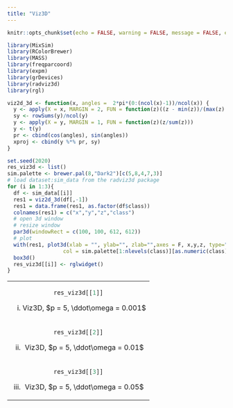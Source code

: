 ```yaml
---
title: "Viz3D"
---
```


<style type="text/css">
.main-container {
  max-width: 1500px;
  margin-left: auto;
  margin-right: auto;
}
</style>


```r
knitr::opts_chunk$set(echo = FALSE, warning = FALSE, message = FALSE, error = FALSE)
```

```r
library(MixSim)
library(RColorBrewer)
library(MASS)
library(freqparcoord)
library(expm)
library(grDevices)
library(radviz3d)
library(rgl)

viz2d_3d <- function(x, angles =  2*pi*(0:(ncol(x)-1))/ncol(x)) {
  y <- apply(X = x, MARGIN = 2, FUN = function(z)((z - min(z))/(max(z) - min(z))))
  sy <- rowSums(y)/ncol(y)
  y <- apply(X = y, MARGIN = 1, FUN = function(z)(z/sum(z)))
  y <- t(y)
  pr <- cbind(cos(angles), sin(angles))
  xproj <- cbind(y %*% pr, sy)
}

```


```r
set.seed(2020)
res_viz3d <- list()
sim.palette <- brewer.pal(8,"Dark2")[c(5,8,4,7,3)]
# load dataset:sim_data from the radviz3d package
for (i in 1:3){
  df <- sim_data[[i]]
  res1 = viz2d_3d(df[,-1])
  res1 = data.frame(res1, as.factor(df$class))
  colnames(res1) = c("x","y","z","class")
  # open 3d window
  # resize window
  par3d(windowRect = c(100, 100, 612, 612))
  # plot
  with(res1, plot3d(xlab = "", ylab="", zlab="",axes = F, x,y,z, type="s",size = 0.75,
                  col = sim.palette[1:nlevels(class)][as.numeric(class)]))
  box3d()
  res_viz3d[[i]] <- rglwidget()
}

```


<table width="500" border="0" cellpadding="0">

<tr>

<td align="center" valign="center">
```r
res_viz3d[[1]]
```
(i) Viz3D, $p = 5, \ddot\omega = 0.001$
<br />
</td>

</tr>
</tr>

<td align="center" valign="center">
```r
res_viz3d[[2]]
```
(ii) Viz3D, $p = 5, \ddot\omega = 0.01$
<br />
</td>

</tr>
</tr>

<td align="center" valign="center">
```r
res_viz3d[[3]]
```
(iii) Viz3D, $p = 5, \ddot\omega = 0.05$
<br />
</td>

</tr>
</table>
